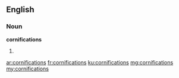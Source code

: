==English==

===Noun===
'''cornifications'''

# {{plural of|cornification}}

[[ar:cornifications]]
[[fr:cornifications]]
[[ku:cornifications]]
[[mg:cornifications]]
[[my:cornifications]]